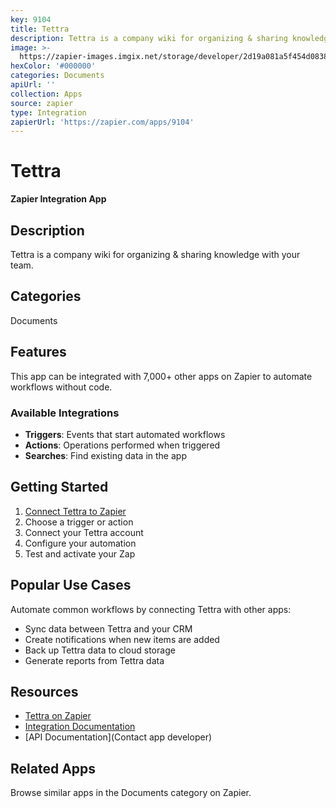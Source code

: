```yaml
---
key: 9104
title: Tettra
description: Tettra is a company wiki for organizing & sharing knowledge with your team.
image: >-
  https://zapier-images.imgix.net/storage/developer/2d19a081a5f454d0838718dafecb9275_3.png?auto=format%2Ccompress&ixlib=python-3.0.0&q=50
hexColor: '#000000'
categories: Documents
apiUrl: ''
collection: Apps
source: zapier
type: Integration
zapierUrl: 'https://zapier.com/apps/9104'
---
```

# Tettra

**Zapier Integration App**

## Description

Tettra is a company wiki for organizing & sharing knowledge with your team.

## Categories

Documents

## Features

This app can be integrated with 7,000+ other apps on Zapier to automate workflows without code.

### Available Integrations

- **Triggers**: Events that start automated workflows
- **Actions**: Operations performed when triggered
- **Searches**: Find existing data in the app

## Getting Started

1. [Connect Tettra to Zapier](https://zapier.com/apps/9104)
2. Choose a trigger or action
3. Connect your Tettra account
4. Configure your automation
5. Test and activate your Zap

## Popular Use Cases

Automate common workflows by connecting Tettra with other apps:

- Sync data between Tettra and your CRM
- Create notifications when new items are added
- Back up Tettra data to cloud storage
- Generate reports from Tettra data

## Resources

- [Tettra on Zapier](https://zapier.com/apps/9104)
- [Integration Documentation](https://zapier.com/apps/9104/integrations)
- [API Documentation](Contact app developer)

## Related Apps

Browse similar apps in the Documents category on Zapier.
